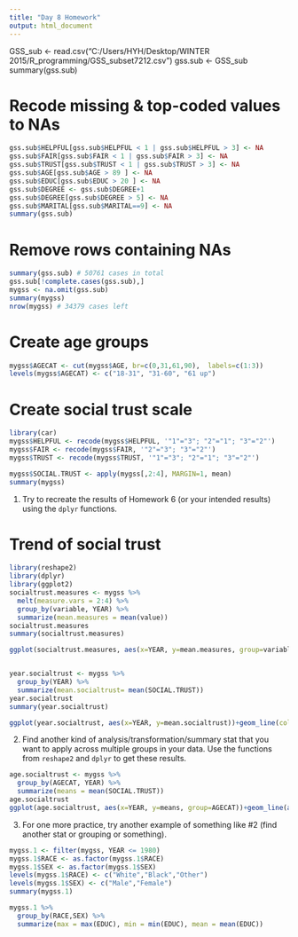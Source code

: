 ```yaml
---
title: "Day 8 Homework"
output: html_document
---
```


GSS_sub <- read.csv("C:/Users/HYH/Desktop/WINTER 2015/R_programming/GSS_subset7212.csv")
gss.sub <- GSS_sub
summary(gss.sub)

# Recode missing & top-coded values to NAs
```r
gss.sub$HELPFUL[gss.sub$HELPFUL < 1 | gss.sub$HELPFUL > 3] <- NA
gss.sub$FAIR[gss.sub$FAIR < 1 | gss.sub$FAIR > 3] <- NA
gss.sub$TRUST[gss.sub$TRUST < 1 | gss.sub$TRUST > 3] <- NA
gss.sub$AGE[gss.sub$AGE > 89 ] <- NA
gss.sub$EDUC[gss.sub$EDUC > 20 ] <- NA
gss.sub$DEGREE <- gss.sub$DEGREE+1
gss.sub$DEGREE[gss.sub$DEGREE > 5] <- NA
gss.sub$MARITAL[gss.sub$MARITAL==9] <- NA
summary(gss.sub)
```

# Remove rows containing NAs
```r
summary(gss.sub) # 50761 cases in total
gss.sub[!complete.cases(gss.sub),]
mygss <- na.omit(gss.sub)
summary(mygss)
nrow(mygss) # 34379 cases left
```

# Create age groups
```r
mygss$AGECAT <- cut(mygss$AGE, br=c(0,31,61,90),  labels=c(1:3))
levels(mygss$AGECAT) <- c("18-31", "31-60", "61 up")
```

# Create social trust scale
```r
library(car)
mygss$HELPFUL <- recode(mygss$HELPFUL, '"1"="3"; "2"="1"; "3"="2"')
mygss$FAIR <- recode(mygss$FAIR, '"2"="3"; "3"="2"')
mygss$TRUST <- recode(mygss$TRUST, '"1"="3"; "2"="1"; "3"="2"')

mygss$SOCIAL.TRUST <- apply(mygss[,2:4], MARGIN=1, mean)
summary(mygss)
```

1. Try to recreate the results of Homework 6 (or your intended results) using the `dplyr` functions.

# Trend of social trust
```r
library(reshape2)
library(dplyr)
library(ggplot2)
socialtrust.measures <- mygss %>%
  melt(measure.vars = 2:4) %>%
  group_by(variable, YEAR) %>%
  summarize(mean.measures = mean(value))
socialtrust.measures
summary(socialtrust.measures)

ggplot(socialtrust.measures, aes(x=YEAR, y=mean.measures, group=variable))+geom_line(aes(color=variable), size=1)+theme_minimal()+scale_color_manual(values=c("forestgreen", "darkblue", "firebrick2"))


year.socialtrust <- mygss %>%
  group_by(YEAR) %>%
  summarize(mean.socialtrust= mean(SOCIAL.TRUST))
year.socialtrust
summary(year.socialtrust)

ggplot(year.socialtrust, aes(x=YEAR, y=mean.socialtrust))+geom_line(color="orangered3", size=1)+theme_minimal()
```

2. Find another kind of analysis/transformation/summary stat that you want to apply across multiple groups in your data. Use the functions from `reshape2` and `dplyr` to get these results.

```r
age.socialtrust <- mygss %>%
  group_by(AGECAT, YEAR) %>%
  summarize(means = mean(SOCIAL.TRUST))
age.socialtrust
ggplot(age.socialtrust, aes(x=YEAR, y=means, group=AGECAT))+geom_line(aes(color=AGECAT), size=1)+theme_minimal()+scale_color_manual(values=c("forestgreen", "darkblue", "firebrick2"))
```

3. For one more practice, try another example of something like #2 (find another stat or grouping or something).

```r
mygss.1 <- filter(mygss, YEAR <= 1980)
mygss.1$RACE <- as.factor(mygss.1$RACE)
mygss.1$SEX <- as.factor(mygss.1$SEX)
levels(mygss.1$RACE) <- c("White","Black","Other")
levels(mygss.1$SEX) <- c("Male","Female")
summary(mygss.1)

mygss.1 %>%
  group_by(RACE,SEX) %>%
  summarize(max = max(EDUC), min = min(EDUC), mean = mean(EDUC))
```
